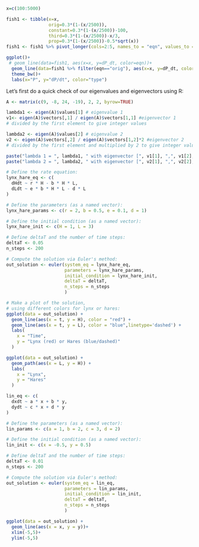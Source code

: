 
```r
x=c(100:5000)

fish1 <- tibble(x=x,
                orig=0.3*(1-(x/2500)),
                constant=0.3*(1-(x/2500))-100,
                third=0.3*(1-(x/2500))-x/3,
                prop=0.3*(1-(x/2500))-0.5*sqrt(x))
fish1 <- fish1 %>% pivot_longer(cols=2:5, names_to = "eqn", values_to = "dP_dt")

ggplot()+
 # geom_line(data=fish1, aes(x=x, y=dP_dt, color=eqn))+
  geom_line(data=fish1 %>% filter(eqn=="orig"), aes(x=x, y=dP_dt, color=eqn))+
  theme_bw()+
  labs(x="P", y="dP/dt", color="type")
```

\newpage
Let's first do a quick check of our eigenvalues and eigenvectors using R:
```r
A <- matrix(c(9, -8, 24, -19), 2, 2, byrow=TRUE)

lambda1 <- eigen(A)$values[1] # eigenvalue 1
v1<- eigen(A)$vectors[,1] / eigen(A)$vectors[1,1] #eigenvector 1
# divided by the first element to give integer values

lambda2 <- eigen(A)$values[2] # eigenvalue 2
v2 <- eigen(A)$vectors[,2] / eigen(A)$vectors[1,2]*2 #eigenvector 2
# divided by the first element and multiplied by 2 to give integer values
```

```r
paste("lambda 1 = ", lambda1, " with eigenvector [", v1[1], ",", v1[2], "]", sep="")
paste("lambda 2 = ", lambda2, " with eigenvector [", v2[1], ",", v2[2], "]", sep="")
```

```r
# Define the rate equation:
lynx_hare_eq <- c(
  dHdt ~ r * H - b * H * L,
  dLdt ~ e * b * H * L - d * L
)

# Define the parameters (as a named vector):
lynx_hare_params <- c(r = 2, b = 0.5, e = 0.1, d = 1)

# Define the initial condition (as a named vector):
lynx_hare_init <- c(H = 1, L = 3)

# Define deltaT and the number of time steps:
deltaT <- 0.05
n_steps <- 200

# Compute the solution via Euler's method:
out_solution <- euler(system_eq = lynx_hare_eq,
                      parameters = lynx_hare_params,
                      initial_condition = lynx_hare_init,
                      deltaT = deltaT,
                      n_steps = n_steps
                      )

# Make a plot of the solution,
# using different colors for lynx or hares:
ggplot(data = out_solution) +
  geom_line(aes(x = t, y = H), color = "red") +
  geom_line(aes(x = t, y = L), color = "blue",linetype='dashed') +
  labs(
    x = "Time",
    y = "Lynx (red) or Hares (blue/dashed)"
  )
```

```r
ggplot(data = out_solution) +
  geom_path(aes(x = L, y = H)) +
  labs(
    x = "Lynx",
    y = "Hares"
  )
```

```r

lin_eq <- c(
  dxdt ~ a * x + b * y,
  dydt ~ c * x + d * y
)

# Define the parameters (as a named vector):
lin_params <- c(a = 1, b = 2, c = 3, d = 2)

# Define the initial condition (as a named vector):
lin_init <- c(x = -0.5, y = 0.5)

# Define deltaT and the number of time steps:
deltaT <- 0.01
n_steps <- 200

# Compute the solution via Euler's method:
out_solution <- euler(system_eq = lin_eq,
                      parameters = lin_params,
                      initial_condition = lin_init,
                      deltaT = deltaT,
                      n_steps = n_steps
                      )

ggplot(data = out_solution) +
  geom_line(aes(x = x, y = y))+
  xlim(-5,5)+
  ylim(-5,5)
```

